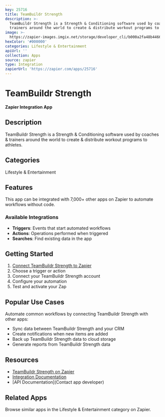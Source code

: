 ```yaml
---
key: 25716
title: TeamBuildr Strength
description: >-
  TeamBuildr Strength is a Strength & Conditioning software used by coaches &
  trainers around the world to create & distribute workout programs to athletes.
image: >-
  https://zapier-images.imgix.net/storage/developer_cli/b000a2fa48b4466768673cebfa1e1e28_2.png?auto=format%2Ccompress&ixlib=python-3.0.0&q=50
hexColor: '#000000'
categories: Lifestyle & Entertainment
apiUrl: ''
collection: Apps
source: zapier
type: Integration
zapierUrl: 'https://zapier.com/apps/25716'
---
```

# TeamBuildr Strength

**Zapier Integration App**

## Description

TeamBuildr Strength is a Strength & Conditioning software used by coaches & trainers around the world to create & distribute workout programs to athletes.

## Categories

Lifestyle & Entertainment

## Features

This app can be integrated with 7,000+ other apps on Zapier to automate workflows without code.

### Available Integrations

- **Triggers**: Events that start automated workflows
- **Actions**: Operations performed when triggered
- **Searches**: Find existing data in the app

## Getting Started

1. [Connect TeamBuildr Strength to Zapier](https://zapier.com/apps/25716)
2. Choose a trigger or action
3. Connect your TeamBuildr Strength account
4. Configure your automation
5. Test and activate your Zap

## Popular Use Cases

Automate common workflows by connecting TeamBuildr Strength with other apps:

- Sync data between TeamBuildr Strength and your CRM
- Create notifications when new items are added
- Back up TeamBuildr Strength data to cloud storage
- Generate reports from TeamBuildr Strength data

## Resources

- [TeamBuildr Strength on Zapier](https://zapier.com/apps/25716)
- [Integration Documentation](https://zapier.com/apps/25716/integrations)
- [API Documentation](Contact app developer)

## Related Apps

Browse similar apps in the Lifestyle & Entertainment category on Zapier.
